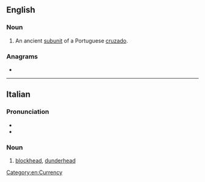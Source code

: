 ==English==

===Noun===
{{en-noun}}

# An ancient [[subunit]] of a Portuguese [[cruzado]].

===Anagrams===
* {{anagrams|en|a=eenostt|Steeton|toneset}}

[[Category:en:Currency]]

----

==Italian==

===Pronunciation===
* {{it-IPA|testóne}}
* {{rhymes|it|one|s=3}}

===Noun===
{{it-noun|m|f=testona}}

# [[blockhead]], [[dunderhead]]